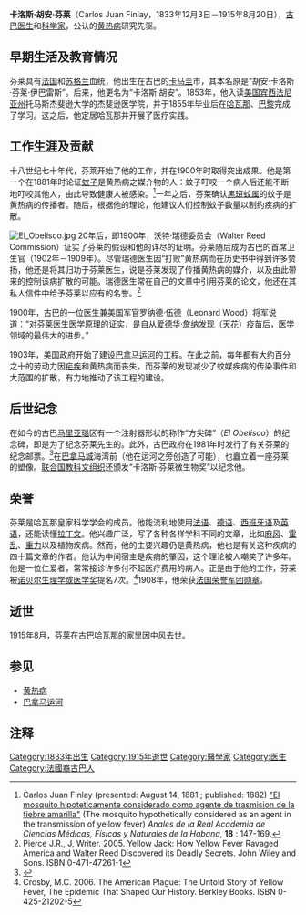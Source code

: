 {{Infobox scientist
|name              = 卡洛斯·芬莱
|image             = Finlay Carlos 1833-1915.jpg
|image_size        =
|caption           = 芬莱像
|birth_date        = {{birth date|1833|12|3}}
|birth_place       = {{CUB}}[[卡馬圭|太子港]]
|death_date        = {{death date and age|1915|8|20|1833|12|3}}
|death_place       = {{CUB}}[[哈瓦那|哈瓦那]]
|nationality       = {{Flag|Cuba}}
|known_for         = 蚊虫及黄热病研究
|prizes            = 法国荣誉军团勋章
}}
'''卡洛斯·胡安·芬莱'''（Carlos Juan Finlay，1833年12月3日－1915年8月20日），[[古巴|古巴]][[医生|医生]]和[[科学家|科学家]]，公认的[[黄热病|黄热病]]研究先驱。

==早期生活及教育情况==
芬莱具有[[法国|法国]]和[[苏格兰|苏格兰]]血统，他出生在古巴的[[卡马圭|卡马圭]]市，其本名原是“胡安·卡洛斯·芬莱·伊巴雷斯”。后来，他更名为“卡洛斯·胡安”。1853年，他入读[[美国|美国]][[宾西法尼亚州|宾西法尼亚州]]托马斯杰斐逊大学的杰斐逊医学院，并于1855年毕业后在[[哈瓦那|哈瓦那]]、[[巴黎|巴黎]]完成了学习。这之后，他定居哈瓦那并开展了医疗实践。

==工作生涯及贡献==
十八世纪七十年代，芬莱开始了他的工作，并在1900年时取得突出成果。他是第一个在1881年时论证[[蚊子|蚊子]]是黄热病之媒介物的人：蚊子叮咬一个病人后还能不断地叮咬其他人，由此导致健康人被感染。<ref>Carlos Juan Finlay (presented:  August 14, 1881 ; published:  1882) [http://books.google.com/books?id=cMMYAAAAYAAJ&pg=PA147#v=onepage&q&f=false "El mosquito hipoteticamente considerado como agente de trasmision de la fiebre amarilla"] {{Wayback|url=http://books.google.com/books?id=cMMYAAAAYAAJ&pg=PA147#v=onepage&q&f=false |date=20140103135137 }} (The mosquito hypothetically considered as an agent in the transmission of yellow fever) ''Anales de la Real Academia de Ciencias Médicas, Físicas y Naturales de la Habana'', '''18''' : 147-169.</ref>一年之后，芬莱确认[[黑斑蚊属|黑斑蚊属]]的蚊子是黄热病的传播者。随后，根据他的理论，他建议人们控制蚊子数量以制约疾病的扩散。

[[File:El_Obelisco.jpg|thumb]]
20年后，即1900年，沃特·瑞德委员会（Walter Reed Commission）证实了芬莱的假设和他的详尽的证明。芬莱随后成为古巴的首席卫生官（1902年－1909年）。尽管瑞德医生因“打败”黄热病而在历史书中得到许多赞扬，他还是将其归功于芬莱医生，说是芬莱发现了传播黄热病的媒介，以及由此带来的控制该病扩散的可能。瑞德医生常在自己的文章中引用芬莱的论文，他还在其私人信件中给予芬莱以应有的名誉。<ref name="pierce">Pierce J.R., J, Writer. 2005. Yellow Jack: How Yellow Fever Ravaged America and Walter Reed Discovered its Deadly Secrets. John Wiley and Sons. ISBN 0-471-47261-1</ref>

1900年，古巴的一位医生兼美国军官罗纳德·伍德（Leonard Wood）将军说道：“对芬莱医生医学原理的证实，是自从[[爱德华·詹纳|爱德华·詹纳]]发现（[[天花|天花]]）疫苗后，医学领域的最伟大的进步。”

1903年，美国政府开始了建设[[巴拿马运河|巴拿马运河]]的工程。在此之前，每年都有大约百分之十的劳动力因[[疟疾|疟疾]]和黄热病而丧失，而芬莱的发现减少了蚊媒疾病的传染事件和大范围的扩散，有力地推动了该工程的建设。

==后世纪念==
在如今的古巴[[马里亚瑙|马里亚瑙]]区有一个注射器形状的称作“方尖碑”（''El Obelisco''）的纪念碑，即是为了纪念芬莱先生的。此外，古巴政府在1981年时发行了有关芬莱的纪念邮票。<ref>{{cite web |url=http://www.bugsonstamps.com/cuba/cuba_15_mosquito_2431.htm |title=Cuba - Mosquito |deadurl=yes |archiveurl=https://web.archive.org/web/20131203092358/http://www.bugsonstamps.com/cuba/cuba_15_mosquito_2431.htm |archivedate=2013-12-03 |accessdate=2013-12-05 }}</ref>在[[巴拿马城|巴拿马城]]海湾前（他在运河之旁创造了可能），也矗立着一座芬莱的塑像。[[联合国教科文组织|联合国教科文组织]]还颁发“卡洛斯·芬莱微生物奖”以纪念他。

==荣誉==
芬莱是哈瓦那皇家科学学会的成员。他能流利地使用[[法语|法语]]、[[德语|德语]]、[[西班牙语|西班牙语]]及[[英语|英语]]，还能读懂[[拉丁文|拉丁文]]。他兴趣广泛，写了各种各样学科不同的文章，比如[[麻风|麻风]]、[[霍乱|霍乱]]、[[重力|重力]]以及植物疾病。然而，他的主要兴趣仍是黄热病，他也是有关这种疾病的四十篇文章的作者。他认为中间宿主是疾病的肇因，这个理论被人嘲笑了许多年。他是一位仁爱者，常常接诊许多付不起医疗费用的病人。正是由于他的工作，芬莱被[[诺贝尔生理学或医学奖|诺贝尔生理学或医学奖]]提名7次。<ref name="crosby">Crosby, M.C. 2006. The American Plague: The Untold Story of Yellow Fever, The Epidemic That Shaped Our History. Berkley Books. ISBN 0-425-21202-5</ref>1908年，他荣获[[法国荣誉军团勋章|法国荣誉军团勋章]]。

==逝世==
1915年8月，芬莱在古巴哈瓦那的家里因[[中风|中风]]去世。

==参见==
*[[黄热病|黄热病]]
*[[巴拿马运河|巴拿马运河]]

==注释==
{{Reflist}}


{{Authority control}}
{{DEFAULTSORT:Finlay, Carlos}}

[[Category:1833年出生|Category:1833年出生]]
[[Category:1915年逝世|Category:1915年逝世]]
[[Category:醫學家|Category:醫學家]]
[[Category:医生|Category:医生]]
[[Category:法國裔古巴人|Category:法國裔古巴人]]